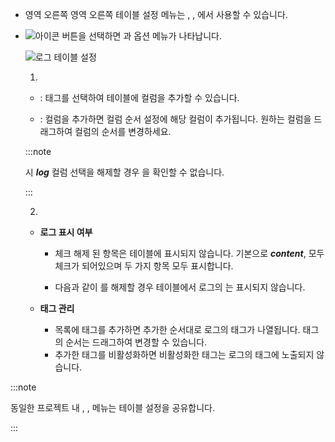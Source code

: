 * <InDoc pages="log-search,aws-log-search,log-exp,aws-log-exp"><LinkImage img="number-03.png" className="ico" /> 영역 오른쪽</InDoc><InDoc pages="log-lt,aws-log-lt"><LinkImage img="number-02.png" className="ico" /> 영역 오른쪽</InDoc> <UI>테이블 설정</UI> 메뉴는 <Cmdname sid="logTail" className="uitext" />, <Cmdname sid="log_search" className="uitext" />, <Cmdname sid="logExplorer" className="uitext" />에서 사용할 수 있습니다. 
  
* ![아이콘](/img/ic-setting.svg) <Cmdname sid="table_settings" className="uitext" /> 버튼을 선택하면 <Cmdname sid="column_settings" className="uitext" />과 <Cmdname sid="ITM08349" className="uitext" /> 옵션 메뉴가 나타납니다. 
    
    ![로그 테이블 설정](/img/log-table-contents-options.png)

    1. <Cmdname sid="column_settings" className="uitext" /> 

    * <Cmdname sid="add_a_column" className="uitext" />: 태그를 선택하여 테이블에 컬럼을 추가할 수 있습니다.
    
    * <Cmdname sid="column_order_setting" className="uitext" />: 컬럼을 추가하면 컬럼 순서 설정에 해당 컬럼이 추가됩니다. 원하는 컬럼을 드래그하여 컬럼의 순서를 변경하세요.

    :::note 

    <Cmdname sid="add_a_column" className="uitext" /> 시 ***log*** 컬럼 선택을 해제할 경우 <Cmdname sid="ITM08349" className="uitext" />을 확인할 수 없습니다. 

    :::

    2. <Cmdname sid="ITM08349" className="uitext" />

    <ImgLang img='log-table-contents.png' desc='로그 테이블 컨텐츠 설정'/>

    * **로그 표시 여부**
    
      * 체크 해제 된 항목은 테이블에 표시되지 않습니다. 기본으로 ***content***, <Cmdname sid="tag" className="uitext" /> 모두 체크가 되어있으며 두 가지 항목 모두 표시합니다. 

      * 다음과 같이 <Cmdname sid="tag" className="uitext" />를 해제할 경우 테이블에서 로그의 <Cmdname sid="tag" className="uitext" />는 표시되지 않습니다.
      <ImgLang img='log-table-contents-remove-tag.png' desc='로그 테이블 태그 미표시 sc'/>
    
    * **태그 관리**

      * <Cmdname sid="tag_management" className="uitext" /> 목록에 태그를 추가하면 추가한 순서대로 로그의 태그가 나열됩니다. 태그의 순서는 드래그하여 변경할 수 있습니다.
      * 추가한 태그를 비활성화하면 비활성화한 태그는 로그의 태그에 노출되지 않습니다. 

:::note 

동일한 프로젝트 내 <Cmdname sid="side_logTail" className="uitext" />, <Cmdname sid="side_logSearch" className="uitext" />, <Cmdname sid="side_logExplorer" className="uitext" /> 메뉴는 테이블 설정을 공유합니다. 

:::